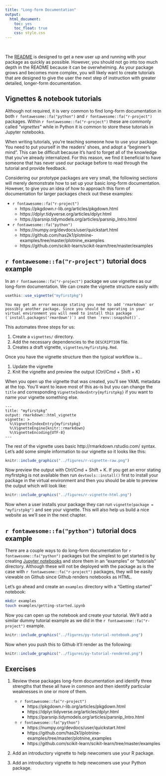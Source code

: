 ```yaml
---
title: "Long-form Documentation"
output:
  html_document:
    toc: yes
    toc_float: true
    css: style.css
---
```


<br>

The [README](#readme) is designed to get a new user up and running with your package as quickly as possible. However, you should not go into too much depth in the README because it can be overwhelming. As your package grows and becomes more complex, you will likely want to create tutorials that are designed to give the user the next step of instruction with greater detailed, longer-form documentation.

## Vignettes & notebook tutorials

Although not required, it is very common to find long-form documentation in both `r fontawesome::fa("python")` and `r fontawesome::fa("r-project")` packages. Within `r fontawesome::fa("r-project")` these are commonly called _"vignettes"_ while in Python it is common to store these tutorials in Jupyter notebooks.

When writing tutorials, you’re teaching someone how to use your package. You need to put yourself in the readers’ shoes, and adopt a "beginner’s mind". This can be difficult because it’s hard to forget all of the knowledge that you’ve already internalized. For this reason, we find it beneficial to have someone that has never used our package before to read through the tutorial and provide feedback. 

Considering our prototype packages are very small, the following sections will merely demonstrate how to set up your basic long-form documentation. However, to give you an idea of how to approach this form of documentation for larger packages check out these examples:

* `r fontawesome::fa("r-project")`
   - https://pkgdown.r-lib.org/articles/pkgdown.html
   - https://dplyr.tidyverse.org/articles/dplyr.html
   - https://parsnip.tidymodels.org/articles/parsnip_Intro.html
* `r fontawesome::fa("python")`
   - https://numpy.org/devdocs/user/quickstart.html
   - https://github.com/has2k1/plotnine-examples/tree/master/plotnine_examples
   - https://github.com/scikit-learn/scikit-learn/tree/master/examples
   
## `r fontawesome::fa("r-project")` tutorial docs example

In an `r fontawesome::fa("r-project")` package we use vignettes as our long-form documentation. We can create the vignette structure easily with:

```r
usethis::use_vignette("myfirstpkg")
```

```block
You may get an error message stating you need to add 'rmarkdown' or possibly another package. Since you should be operating in your virtual environment you will need to install this package (`install.packages('rmardown')`) and then `renv::snapshot()`.
```

This automates three steps for us:

1. Create a `vignettes/` directory.
2. Add the necessary dependencies to the `DESCRIPTION` file.
3. Creates a draft vignette, `vignettes/myfirstpkg.Rmd`.

Once you have the vignette structure then the typical workflow is...

1. Update the vignette
2. Knit the vignette and preview the output (Ctrl/Cmd + Shift + K)

When you open up the vignette that was created, you'll see YAML metadata at the top. You'll want to leave most of this as-is but you can change the `title` and corresponding `VignetteIndexEntry{myfirstpkg}` if you want to name your vignette something else.

```
---
title: "myfirstpkg"
output: rmarkdown::html_vignette
vignette: >
  %\VignetteIndexEntry{myfirstpkg}
  %\VignetteEngine{knitr::rmarkdown}
  %\VignetteEncoding{UTF-8}
---
```

The rest of the vignette uses basic http://rmarkdown.rstudio.com/ syntax. Let's add some simple information to our vignette so it looks like this:


```r
knitr::include_graphics("../figures/r-vignette-raw.png")
```

Now preview the output with Ctrl/Cmd + Shift + K. If you get an error stating myfirstpkg is not available then run `devtools::install()` first to install your package in the virtual environment and then you should be able to preview the output which will look like:

```r
knitr::include_graphics("../figures/r-vignette-html.png")
```

Now when a user installs your package they can run `vignette(package = "myfirstpkg")` and see your vignette. This will also help us build a nice website as we'll see in the next chapter. 

## `r fontawesome::fa("python")` tutorial docs example

There are a couple ways to do long-form documentation for `r fontawesome::fa("python")` packages but the simplest to get started is by creating [Jupyter notebooks](https://jupyter.org/) and store them in an "examples" or "tutorials" directory. Although these will not be deployed with the package as is the case with `r fontawesome::fa("r-project")` packages, they will be easily viewable on Github since Github renders notebooks as HTML.

Let's go ahead and create an `examples` directory with a "Getting started" notebook:

```bash
mkdir examples
touch examples/getting-started.ipynb
```

Now you can open up the notebook and create your tutorial. We'll add a similar dummy tutorial example as we did in the `r fontawesome::fa("r-project")` example.

```r
knitr::include_graphics("../figures/py-tutorial-notebook.png")
```

Now when you push this to Github it'll render as the following:

```r
knitr::include_graphics("../figures/py-tutorial-rendered.png")
```

## Exercises

1. Review these packages long-form documentation and identify three strengths that these all have in common and then identify particular weaknesses in one or more of them.
   * `r fontawesome::fa("r-project")`
      - https://pkgdown.r-lib.org/articles/pkgdown.html
      - https://dplyr.tidyverse.org/articles/dplyr.html
      - https://parsnip.tidymodels.org/articles/parsnip_Intro.html
   * `r fontawesome::fa("python")`
      - https://numpy.org/devdocs/user/quickstart.html
      - https://github.com/has2k1/plotnine-examples/tree/master/plotnine_examples
      - https://github.com/scikit-learn/scikit-learn/tree/master/examples

2. Add an introductory vignette to help newcomers use your R package.

3. Add an introductory vignette to help newcomers use your Python package.
